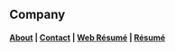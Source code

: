 
<PageTitle />

## Company

#### [About](/Company/about/about) | [Contact](/Company/about/contact) | [Web Résumé](/Company/about/webResume) | [Résumé](/Company/about/resume)


